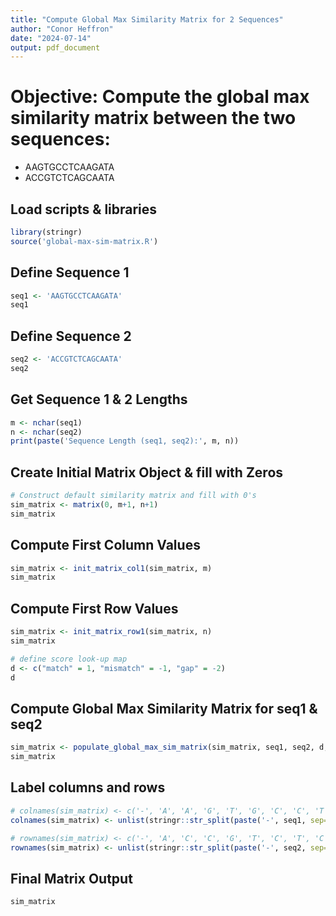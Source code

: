 ```yaml
---
title: "Compute Global Max Similarity Matrix for 2 Sequences"
author: "Conor Heffron"
date: "2024-07-14"
output: pdf_document
---
```


# Objective: Compute the global max similarity matrix between the two sequences:
- AAGTGCCTCAAGATA
- ACCGTCTCAGCAATA

## Load scripts & libraries
```r
library(stringr)
source('global-max-sim-matrix.R')
```

## Define Sequence 1
```r
seq1 <- 'AAGTGCCTCAAGATA'
seq1
```
## Define Sequence 2
```r
seq2 <- 'ACCGTCTCAGCAATA'
seq2
```

## Get Sequence 1 & 2 Lengths
```r
m <- nchar(seq1)
n <- nchar(seq2)
print(paste('Sequence Length (seq1, seq2):', m, n))
```

## Create Initial Matrix Object & fill with Zeros
```r
# Construct default similarity matrix and fill with 0's
sim_matrix <- matrix(0, m+1, n+1)
sim_matrix
```
## Compute First Column Values
```r
sim_matrix <- init_matrix_col1(sim_matrix, m)
sim_matrix
```

## Compute First Row Values
```r
sim_matrix <- init_matrix_row1(sim_matrix, n)
sim_matrix
```

```r
# define score look-up map
d <- c("match" = 1, "mismatch" = -1, "gap" = -2)
d
```

## Compute Global Max Similarity Matrix for seq1 & seq2
```r
sim_matrix <- populate_global_max_sim_matrix(sim_matrix, seq1, seq2, d, m, n)
sim_matrix
```
## Label columns and rows
```r
# colnames(sim_matrix) <- c('-', 'A', 'A', 'G', 'T', 'G', 'C', 'C', 'T', 'C', 'A', 'A', 'G', 'A', 'T', 'A')
colnames(sim_matrix) <- unlist(stringr::str_split(paste('-', seq1, sep=''), boundary("character")))

# rownames(sim_matrix) <- c('-', 'A', 'C', 'C', 'G', 'T', 'C', 'T', 'C', 'A', 'G', 'C', 'A', 'A', 'T', 'A')
rownames(sim_matrix) <- unlist(stringr::str_split(paste('-', seq2, sep=''), boundary("character")))
```

## Final Matrix Output
```r
sim_matrix
```
